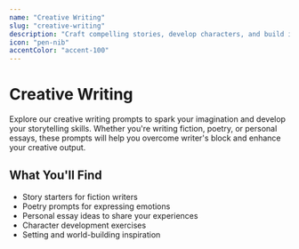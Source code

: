 ```yaml
---
name: "Creative Writing"
slug: "creative-writing"
description: "Craft compelling stories, develop characters, and build immersive worlds."
icon: "pen-nib"
accentColor: "accent-100"
---
```


# Creative Writing

Explore our creative writing prompts to spark your imagination and develop your storytelling skills. Whether you're writing fiction, poetry, or personal essays, these prompts will help you overcome writer's block and enhance your creative output.

## What You'll Find

- Story starters for fiction writers
- Poetry prompts for expressing emotions
- Personal essay ideas to share your experiences
- Character development exercises
- Setting and world-building inspiration
